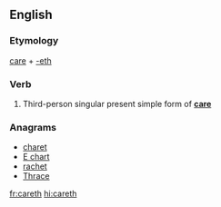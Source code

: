 ==English==

===Etymology===
[[care]] + [[-eth]]

===Verb===
{{head|en|verb form}}

# {{label|en|archaic}} Third-person singular present simple form of '''[[care]]'''

===Anagrams===
* [[charet#English|charet]]
* [[E chart#English|E chart]]
* [[rachet#English|rachet]]
* [[Thrace#English|Thrace]]

[[fr:careth]]
[[hi:careth]]